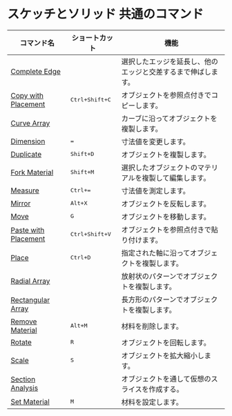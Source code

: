 # スケッチとソリッド 共通のコマンド

| コマンド名                                            | ショートカット              | 機能                                   |
| ----------------------------------------------------- | --------------------------- | -------------------------------------- |
| [Complete Edge](/common/complete-edge)               |                             | 選択したエッジを延長し、他のエッジと交差するまで伸ばします。       |
| [Copy with Placement](/common/copy-with-placement)   | <kbd>Ctrl+Shift+C</kbd>     | オブジェクトを参照点付きでコピーします。           |
| [Curve Array](/common/curve-array)                   |                             | カーブに沿ってオブジェクトを複製します。           |
| [Dimension](/common/dimension)                       | <kbd>=</kbd>                | 寸法値を変更します。                               |
| [Duplicate](/common/duplicate)                       | <kbd>Shift+D</kbd>          | オブジェクトを複製します。                         |
| [Fork Material](/common/fork-material)               | <kbd>Shift+M</kbd>          | 選択したオブジェクトのマテリアルを複製して編集します。                         |
| [Measure](/common/measure)                           | <kbd>Ctrl+=</kbd>           | 寸法値を測定します。                               |
| [Mirror](/common/mirror)                             | <kbd>Alt+X</kbd>            | オブジェクトを反転します。                         |
| [Move](/common/move)                                 | <kbd>G</kbd>                | オブジェクトを移動します。                         |
| [Paste with Placement](/common/paste-with-placement) | <kbd>Ctrl+Shift+V</kbd>     | オブジェクトを参照点付きで貼り付けます。           |
| [Place](/common/place)                               | <kbd>Ctrl+D</kbd>           | 指定された軸に沿ってオブジェクトを複製します。     |
| [Radial Array](/common/radial-array)                 |                             | 放射状のパターンでオブジェクトを複製します。       |
| [Rectangular Array](/common/rectangular-array)       |                             | 長方形のパターンでオブジェクトを複製します。       |
| [Remove Material](/common/remove-material)           | <kbd>Alt+M</kbd>            | 材料を削除します。                                 |
| [Rotate](/common/rotate)                             | <kbd>R</kbd>                | オブジェクトを回転します。                         |
| [Scale](/common/scale)                               | <kbd>S</kbd>                | オブジェクトを拡大縮小します。                     |
| [Section Analysis](/common/section-analysis)         |                             | オブジェクトを通して仮想のスライスを作成する。            | 
| [Set Material](/common/set-material)                 | <kbd>M</kbd>                | 材料を設定します。                                 |
